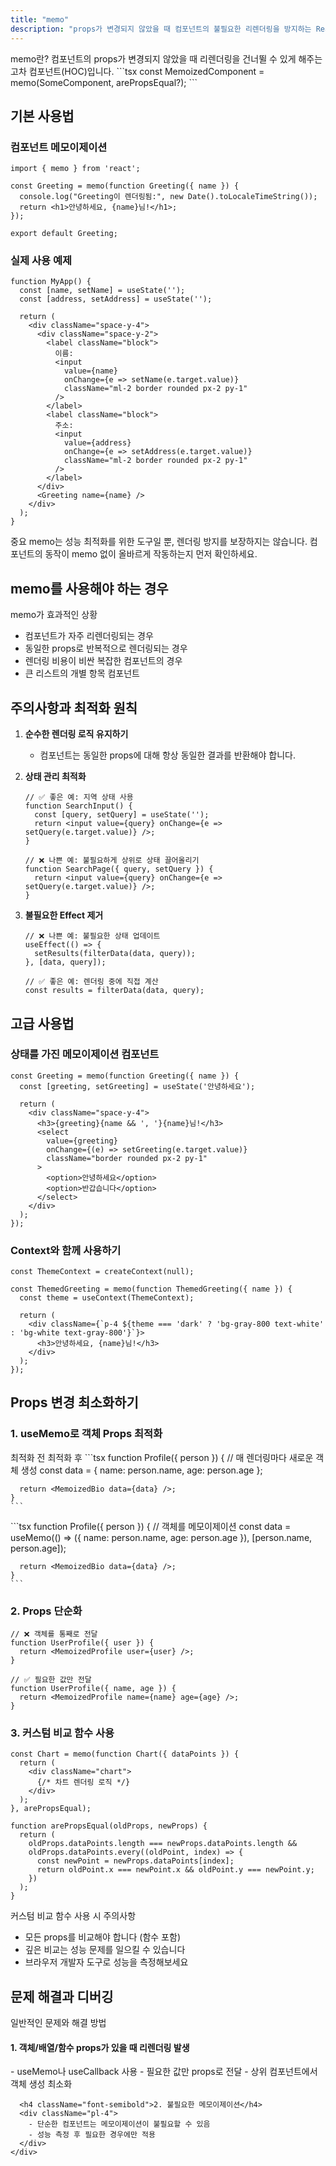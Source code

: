```yaml
---
title: "memo"
description: "props가 변경되지 않았을 때 컴포넌트의 불필요한 리렌더링을 방지하는 React 함수"
---
```



<Card className="mb-6">
  <CardHeader>
    <CardTitle>memo란?</CardTitle>
    <CardDescription>
      컴포넌트의 props가 변경되지 않았을 때 리렌더링을 건너뛸 수 있게 해주는 고차 컴포넌트(HOC)입니다.
    </CardDescription>
  </CardHeader>
  <CardContent>
    ```tsx
    const MemoizedComponent = memo(SomeComponent, arePropsEqual?);
    ```
  </CardContent>
</Card>

## 기본 사용법

### 컴포넌트 메모이제이션

```tsx
import { memo } from 'react';

const Greeting = memo(function Greeting({ name }) {
  console.log("Greeting이 렌더링됨:", new Date().toLocaleTimeString());
  return <h1>안녕하세요, {name}님!</h1>;
});

export default Greeting;
```

### 실제 사용 예제

```tsx
function MyApp() {
  const [name, setName] = useState('');
  const [address, setAddress] = useState('');
  
  return (
    <div className="space-y-4">
      <div className="space-y-2">
        <label className="block">
          이름:
          <input 
            value={name} 
            onChange={e => setName(e.target.value)}
            className="ml-2 border rounded px-2 py-1" 
          />
        </label>
        <label className="block">
          주소:
          <input 
            value={address} 
            onChange={e => setAddress(e.target.value)}
            className="ml-2 border rounded px-2 py-1" 
          />
        </label>
      </div>
      <Greeting name={name} />
    </div>
  );
}
```

<Alert className="my-4">
  <AlertTitle>중요</AlertTitle>
  <AlertDescription>
    memo는 성능 최적화를 위한 도구일 뿐, 렌더링 방지를 보장하지는 않습니다. 
    컴포넌트의 동작이 memo 없이 올바르게 작동하는지 먼저 확인하세요.
  </AlertDescription>
</Alert>

## memo를 사용해야 하는 경우

<Card className="my-4">
  <CardHeader>
    <CardTitle>memo가 효과적인 상황</CardTitle>
  </CardHeader>
  <CardContent>
    <ul className="list-disc pl-6 space-y-2">
      <li>컴포넌트가 자주 리렌더링되는 경우</li>
      <li>동일한 props로 반복적으로 렌더링되는 경우</li>
      <li>렌더링 비용이 비싼 복잡한 컴포넌트의 경우</li>
      <li>큰 리스트의 개별 항목 컴포넌트</li>
    </ul>
  </CardContent>
</Card>

## 주의사항과 최적화 원칙

1. **순수한 렌더링 로직 유지하기**
   - 컴포넌트는 동일한 props에 대해 항상 동일한 결과를 반환해야 합니다.

2. **상태 관리 최적화**
   ```tsx
   // ✅ 좋은 예: 지역 상태 사용
   function SearchInput() {
     const [query, setQuery] = useState('');
     return <input value={query} onChange={e => setQuery(e.target.value)} />;
   }

   // ❌ 나쁜 예: 불필요하게 상위로 상태 끌어올리기
   function SearchPage({ query, setQuery }) {
     return <input value={query} onChange={e => setQuery(e.target.value)} />;
   }
   ```

3. **불필요한 Effect 제거**
   ```tsx
   // ❌ 나쁜 예: 불필요한 상태 업데이트
   useEffect(() => {
     setResults(filterData(data, query));
   }, [data, query]);

   // ✅ 좋은 예: 렌더링 중에 직접 계산
   const results = filterData(data, query);
   ```

## 고급 사용법

### 상태를 가진 메모이제이션 컴포넌트

```tsx
const Greeting = memo(function Greeting({ name }) {
  const [greeting, setGreeting] = useState('안녕하세요');
  
  return (
    <div className="space-y-4">
      <h3>{greeting}{name && ', '}{name}님!</h3>
      <select 
        value={greeting} 
        onChange={(e) => setGreeting(e.target.value)}
        className="border rounded px-2 py-1"
      >
        <option>안녕하세요</option>
        <option>반갑습니다</option>
      </select>
    </div>
  );
});
```

### Context와 함께 사용하기

```tsx
const ThemeContext = createContext(null);

const ThemedGreeting = memo(function ThemedGreeting({ name }) {
  const theme = useContext(ThemeContext);
  
  return (
    <div className={`p-4 ${theme === 'dark' ? 'bg-gray-800 text-white' : 'bg-white text-gray-800'}`}>
      <h3>안녕하세요, {name}님!</h3>
    </div>
  );
});
```

## Props 변경 최소화하기

### 1. useMemo로 객체 Props 최적화

<Tabs defaultValue="before" className="w-full">
  <TabsList>
    <TabsTrigger value="before">최적화 전</TabsTrigger>
    <TabsTrigger value="after">최적화 후</TabsTrigger>
  </TabsList>
  <TabsContent value="before">
    ```tsx
    function Profile({ person }) {
      // 매 렌더링마다 새로운 객체 생성
      const data = {
        name: person.name,
        age: person.age
      };
      
      return <MemoizedBio data={data} />;
    }
    ```
  </TabsContent>
  <TabsContent value="after">
    ```tsx
    function Profile({ person }) {
      // 객체를 메모이제이션
      const data = useMemo(() => ({
        name: person.name,
        age: person.age
      }), [person.name, person.age]);
      
      return <MemoizedBio data={data} />;
    }
    ```
  </TabsContent>
</Tabs>

### 2. Props 단순화

```tsx
// ❌ 객체를 통째로 전달
function UserProfile({ user }) {
  return <MemoizedProfile user={user} />;
}

// ✅ 필요한 값만 전달
function UserProfile({ name, age }) {
  return <MemoizedProfile name={name} age={age} />;
}
```

### 3. 커스텀 비교 함수 사용

```tsx
const Chart = memo(function Chart({ dataPoints }) {
  return (
    <div className="chart">
      {/* 차트 렌더링 로직 */}
    </div>
  );
}, arePropsEqual);

function arePropsEqual(oldProps, newProps) {
  return (
    oldProps.dataPoints.length === newProps.dataPoints.length &&
    oldProps.dataPoints.every((oldPoint, index) => {
      const newPoint = newProps.dataPoints[index];
      return oldPoint.x === newPoint.x && oldPoint.y === newPoint.y;
    })
  );
}
```

<Alert className="my-4" variant="warning">
  <AlertTitle>커스텀 비교 함수 사용 시 주의사항</AlertTitle>
  <AlertDescription>
    <ul className="list-disc pl-6 space-y-2">
      <li>모든 props를 비교해야 합니다 (함수 포함)</li>
      <li>깊은 비교는 성능 문제를 일으킬 수 있습니다</li>
      <li>브라우저 개발자 도구로 성능을 측정해보세요</li>
    </ul>
  </AlertDescription>
</Alert>

## 문제 해결과 디버깅

<Card className="my-4 border-yellow-500">
  <CardHeader>
    <CardTitle>일반적인 문제와 해결 방법</CardTitle>
  </CardHeader>
  <CardContent>
    <div className="space-y-4">
      <h4 className="font-semibold">1. 객체/배열/함수 props가 있을 때 리렌더링 발생</h4>
      <div className="pl-4">
        - useMemo나 useCallback 사용
        - 필요한 값만 props로 전달
        - 상위 컴포넌트에서 객체 생성 최소화
      </div>
      
      <h4 className="font-semibold">2. 불필요한 메모이제이션</h4>
      <div className="pl-4">
        - 단순한 컴포넌트는 메모이제이션이 불필요할 수 있음
        - 성능 측정 후 필요한 경우에만 적용
      </div>
    </div>
  </CardContent>
</Card>